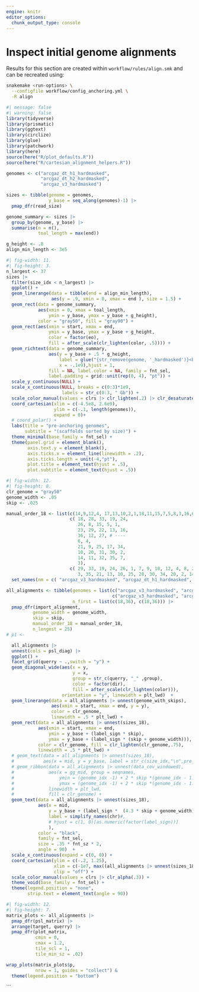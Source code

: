 ```yaml
---
engine: knitr
editor_options: 
  chunk_output_type: console
---
```


# Inspect initial genome alignments

::: {.callout-note}
Results for this section are created within `workflow/rules/align.smk` and can be recreated using:

```sh
snakemake <run-options> \
  --configfile workflow/config_anchoring.yml \
  -R align
```
:::

```r
#| message: false
#| warning: false
library(tidyverse)
library(prismatic)
library(ggtext)
library(circlize)
library(glue)
library(patchwork)
library(here)
source(here("R/plot_defaults.R"))
source(here("R/cartesian_alignment_helpers.R"))

genomes <- c("arcgaz_dt_h1_hardmasked",
             "arcgaz_dt_h2_hardmasked",
             "arcgaz_v3_hardmasked")

sizes <- tibble(genome = genomes,
                y_base = seq_along(genomes)-1) |> 
  pmap_dfr(read_size)

genome_summary <- sizes |> 
  group_by(genome, y_base) |> 
  summarise(n = n(),
            toal_length = max(end))

g_height <- .8
align_min_length <- 3e5
```

```r
#| fig-width: 11.
#| fig-height: 3.
n_largest <- 37
sizes |> 
  filter(size_idx < n_largest) |> 
  ggplot() +
  geom_linerange(data = tibble(end = align_min_length),
                 aes(y = .9, xmin = 0, xmax = end ), size = 1.5) +
  geom_rect(data = genome_summary,
            aes(xmin = 0, xmax = toal_length,
                ymin = y_base, ymax = y_base + g_height),
            color = "gray50", fill = "gray90") +
  geom_rect(aes(xmin = start, xmax = end,
                ymin = y_base, ymax = y_base + g_height,
                color = factor(eo),
                fill = after_scale(clr_lighten(color, .5)))) +
  geom_richtext(data = genome_summary,
                aes(y = y_base + .5 * g_height,
                    label = glue("{str_remove(genome, '_hardmasked')}<br>n: {n}"),
                    x = -.1e9),hjust = 1,
                fill = NA, label.color = NA, family = fnt_sel,
                label.padding = grid::unit(rep(0, 4), "pt")) + 
  scale_y_continuous(NULL) +
  scale_x_continuous(NULL, breaks = c(0:3)*1e9,
                     labels = str_c(0:3, " Gb")) + 
  scale_color_manual(values = clrs |> clr_lighten(.2) |> clr_desaturate(), guide = "none") +
  coord_cartesian(xlim = c(-4.5e8, 2.6e9),
                  ylim = c(-.1, length(genomes)),
                  expand = 0)+
  # coord_polar() +
  labs(title = "pre-anchoring genomes", 
       subtitle = "(scaffolds sorted by size)") +
  theme_minimal(base_family = fnt_sel) +
  theme(panel.grid = element_blank(),
        axis.text.y = element_blank(),
        axis.ticks.x = element_line(linewidth = .2),
        axis.ticks.length = unit(-4,"pt"),
        plot.title = element_text(hjust = .5),
        plot.subtitle = element_text(hjust = .5))
```

```r
#| fig-width: 12.
#| fig-height: 8.
clr_genome = "gray50"
genome_width <- .05
skip <- .025

manual_order_18 <- list(c(14,9,12,4, 17,13,10,2,1,18,11,15,7,5,8,3,16,6),
                        c( 18, 28, 33, 19, 24,
                           26, 8, 15, 5, 1,
                           23, 29, 22, 13, 16,
                           36, 12, 27, # ----
                           6, 4,
                           21, 9, 25, 17, 34,
                           10, 20, 31, 30, 2,
                           14, 11, 32, 35, 7,
                           3),
                        c( 29, 33, 19, 24, 26, 1, 7, 9, 18, 12, 4, 8, 23, 31, 22,  5, 16, 17, #-----
                           3, 35, 21, 13, 10, 25, 28, 30, 34, 20, 2, 14, 11, 32, 36, 27,6, 15)) |>
  set_names(nm = c( "arcgaz_v3_hardmasked", "arcgaz_dt_h1_hardmasked", "arcgaz_dt_h2_hardmasked"));

all_alignments <- tibble(genomes = list(c("arcgaz_v3_hardmasked", "arcgaz_dt_h1_hardmasked"),
                                        c("arcgaz_v3_hardmasked", "arcgaz_dt_h2_hardmasked")),
                         n_first = list(c(18,36), c(18,36))) |>
  pmap_dfr(import_alignment,
          genome_width = genome_width,
          skip = skip,
          manual_order_18 = manual_order_18,
          n_longest = 25)
# p1 <- 

  all_alignments |>
  unnest(cols = psl_diag) |>
  ggplot() +
  facet_grid(querry ~ .,switch = "y") +
  geom_diagonal_wide(aes(x = y,
                         y = x,
                         group = str_c(querry, "_" ,group),
                         color = factor(dir),
                         fill = after_scale(clr_lighten(color))),
                     orientation = "y", linewidth = plt_lwd)  +
  geom_linerange(data = all_alignments |> unnest(genome_with_skips),
                 aes(xmin = start, xmax = end, y = y),
                 color = clr_genome,
                 linewidth = .5 * plt_lwd) +
  geom_rect(data = all_alignments |> unnest(sizes_18),
            aes(xmin = start, xmax = end,
                ymin = y_base + (label_sign * skip),
                ymax = y_base + (label_sign * (skip + genome_width))),
            color = clr_genome, fill = clr_lighten(clr_genome,.75),
            linewidth = .5 * plt_lwd) +
  # geom_text(data = all_alignments |> unnest(sizes_18),
  #           aes(x = mid, y = y_base, label = str_c(size_idx,"\n",pre_manual))) +
  # geom_ribbon(data = all_alignments |> unnest(data_cov_windowed),
  #             aes(x = gg_mid, group = seqnames,
  #                 ymin = (genome_idx -1) + 2 * skip *(genome_idx - 1.5) + genome_width *(genome_idx - 2),
  #                 ymax = (genome_idx -1) + 2 * skip *(genome_idx - 1.5) + genome_width *(genome_idx - 2) +  genome_width * avg_cov_25),
  #             linewidth = plt_lwd,
  #             fill = clr_genome) +
  geom_text(data = all_alignments |> unnest(sizes_18),
            aes(x = mid,
                y = y_base + (label_sign *  (4.3 * skip + genome_width)),
                label = simplify_names(chr)#,
                # hjust = c(1, 0)[as.numeric(factor(label_sign))]
                ),
            color = "black",
            family = fnt_sel,
            size = .35 * fnt_sz * 2,
            angle = 90)  +
  scale_x_continuous(expand = c(0, 0)) +
  coord_cartesian(ylim = c(-.2, 1.25),
                  xlim = c(-1e7, max((all_alignments |> unnest(sizes_18))$end_with_skip)),
                  clip = "off") +
  scale_color_manual(values = clrs |> clr_alpha(.3)) +
  theme_void(base_family = fnt_sel) +
  theme(legend.position = "none",
        strip.text = element_text(angle = 90))
```

```r
#| fig-width: 12.
#| fig-height: 7.
matrix_plots <- all_alignments |> 
  pmap_dfr(psl_matrix) |>
  arrange(target, querry) |> 
  pmap_dfr(plot_matrix,
           cmin = 0,
           cmax = 1.2,
           tile_scl = 1,
           tile_min_sz = .02)

wrap_plots(matrix_plots$p,
           nrow = 1, guides = "collect") &
  theme(legend.position = "bottom")
```
```


